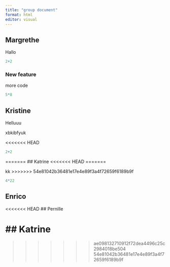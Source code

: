 ```yaml
---
title: "group document"
format: html
editor: visual
---
```


## Margrethe

Hallo

```r
2+2

```

### New feature

more code
```r
5*8
```



## Kristine

Helluuu

xbkibfyuk

<<<<<<< HEAD
```r
2+2
```
=======
## Katrine
<<<<<<< HEAD
=======

kk
>>>>>>> 54e81042b36481e17e4e89f3a4f72659f6189b9f

```r
4*22
```

## Enrico

<<<<<<< HEAD
## Pernille

## Katrine
=======
>>>>>>> ae098132710912f72dea4496c25c2984018be504
>>>>>>> 54e81042b36481e17e4e89f3a4f72659f6189b9f
